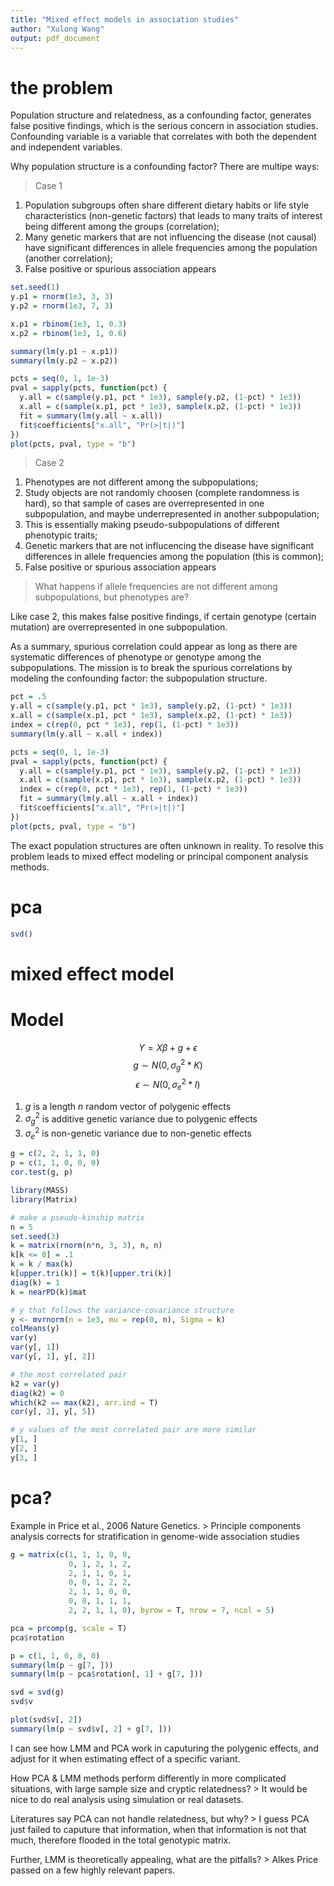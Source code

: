 ```yaml
---
title: "Mixed effect models in association studies"
author: "Xulong Wang"
output: pdf_document
---
```


# the problem

Population structure and relatedness, as a confounding factor, generates false positive findings, which is the serious concern in association studies.
Confounding variable is a variable that correlates with both the dependent and independent variables.

Why population structure is a confounding factor? There are multipe ways:

> Case 1

1. Population subgroups often share different dietary habits or life style characteristics (non-genetic factors) that leads to many traits of interest being different among the groups (correlation);
2. Many genetic markers that are not influencing the disease (not causal) have significant differences in allele frequencies among the population (another correlation); 
3. False positive or spurious association appears

```r
set.seed(1)
y.p1 = rnorm(1e3, 3, 3)
y.p2 = rnorm(1e3, 7, 3)

x.p1 = rbinom(1e3, 1, 0.3)
x.p2 = rbinom(1e3, 1, 0.6)

summary(lm(y.p1 ~ x.p1))
summary(lm(y.p2 ~ x.p2))

pcts = seq(0, 1, 1e-3)
pval = sapply(pcts, function(pct) {
  y.all = c(sample(y.p1, pct * 1e3), sample(y.p2, (1-pct) * 1e3))
  x.all = c(sample(x.p1, pct * 1e3), sample(x.p2, (1-pct) * 1e3))
  fit = summary(lm(y.all ~ x.all))
  fit$coefficients["x.all", "Pr(>|t|)"]
})
plot(pcts, pval, type = "b")
```

> Case 2

1. Phenotypes are not different among the subpopulations;
2. Study objects are not randomly choosen (complete randomness is hard), so that sample of cases are overrepresented in one subpopulation, and maybe underrepresented in another subpopulation;
3. This is essentially making pseudo-subpopulations of different phenotypic traits; 
4. Genetic markers that are not influcencing the disease have significant differences in allele frequencies among the population (this is common); 
5. False positive or spurious association appears

> What happens if allele frequencies are not different among subpopulations, but phenotypes are?

Like case 2, this makes false positive findings, if certain genotype (certain mutation) are overrepresented in one subpopulation. 

As a summary, spurious correlation could appear as long as there are systematic differences of phenotype or genotype among the subpopulations. The mission is to break the spurious correlations by modeling the confounding factor: the subpopulation structure.

```r
pct = .5
y.all = c(sample(y.p1, pct * 1e3), sample(y.p2, (1-pct) * 1e3))
x.all = c(sample(x.p1, pct * 1e3), sample(x.p2, (1-pct) * 1e3))
index = c(rep(0, pct * 1e3), rep(1, (1-pct) * 1e3))
summary(lm(y.all ~ x.all + index))

pcts = seq(0, 1, 1e-3)
pval = sapply(pcts, function(pct) {
  y.all = c(sample(y.p1, pct * 1e3), sample(y.p2, (1-pct) * 1e3))
  x.all = c(sample(x.p1, pct * 1e3), sample(x.p2, (1-pct) * 1e3))
  index = c(rep(0, pct * 1e3), rep(1, (1-pct) * 1e3))
  fit = summary(lm(y.all ~ x.all + index))
  fit$coefficients["x.all", "Pr(>|t|)"]
})
plot(pcts, pval, type = "b")
```

The exact population structures are often unknown in reality. To resolve this problem leads to mixed effect modeling or principal component analysis methods. 

# pca

```r
svd()
```

# mixed effect model

# Model

$$ Y = X\beta + g + \epsilon$$
$$ g \sim N(0, \sigma_g^2 * K) $$
$$ \epsilon \sim N(0, \sigma_e^2* I) $$

1. $g$ is a length $n$ random vector of polygenic effects
2. $\sigma_g^2$ is additive genetic variance due to polygenic effects
3. $\sigma_e^2$ is non-genetic variance due to non-genetic effects

```r
g = c(2, 2, 1, 1, 0)
p = c(1, 1, 0, 0, 0)
cor.test(g, p)
```

```r
library(MASS)
library(Matrix)

# make a pseudo-kinship matrix
n = 5
set.seed(3)
k = matrix(rnorm(n*n, 3, 3), n, n)
k[k <= 0] = .1
k = k / max(k)
k[upper.tri(k)] = t(k)[upper.tri(k)]
diag(k) = 1
k = nearPD(k)$mat

# y that follows the variance-covariance structure 
y <- mvrnorm(n = 1e3, mu = rep(0, n), Sigma = k)
colMeans(y)
var(y)
var(y[, 1])
var(y[, 1], y[, 2])

# the most correlated pair 
k2 = var(y)
diag(k2) = 0
which(k2 == max(k2), arr.ind = T)
cor(y[, 2], y[, 5])

# y values of the most correlated pair are more similar
y[1, ]
y[2, ]
y[3, ]
```

# pca?

Example in Price et al., 2006 Nature Genetics.
> Principle components analysis corrects for stratification in genome-wide association studies

```r
g = matrix(c(1, 1, 1, 0, 0,
             0, 1, 2, 1, 2,
             2, 1, 1, 0, 1,
             0, 0, 1, 2, 2,
             2, 1, 1, 0, 0,
             0, 0, 1, 1, 1,
             2, 2, 1, 1, 0), byrow = T, nrow = 7, ncol = 5)

pca = prcomp(g, scale = T)
pca$rotation

p = c(1, 1, 0, 0, 0)
summary(lm(p ~ g[7, ]))
summary(lm(p ~ pca$rotation[, 1] + g[7, ]))

svd = svd(g)
svd$v

plot(svd$v[, 2])
summary(lm(p ~ svd$v[, 2] + g[7, ]))
```

I can see how LMM and PCA work in caputuring the polygenic effects, and adjust for it when estimating effect of a specific variant.

How PCA & LMM methods perform differently in more complicated situations, with large sample size and cryptic relatedness?
> It would be nice to do real analysis using simulation or real datasets.

Literatures say PCA can not handle relatedness, but why?
> I guess PCA just failed to caputure that information, when that information is not that much, therefore flooded in the total genotypic matrix.

Further, LMM is theoretically appealing, what are the pitfalls?
> Alkes Price passed on a few highly relevant papers.
